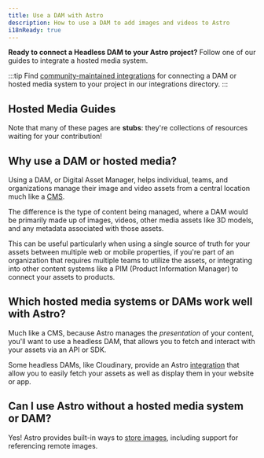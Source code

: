 ```yaml
---
title: Use a DAM with Astro
description: How to use a DAM to add images and videos to Astro
i18nReady: true
---
```


**Ready to connect a Headless DAM to your Astro project?** Follow one of our guides to integrate a hosted media system.

:::tip
Find [community-maintained integrations](https://astro.build/integrations/?search=cms) for connecting a DAM or hosted media system to your project in our integrations directory. 
:::

## Hosted Media Guides

Note that many of these pages are **stubs**: they're collections of resources waiting for your contribution!

<MediaGuidesNav />

## Why use a DAM or hosted media?

Using a DAM, or Digital Asset Manager, helps individual, teams, and organizations manage their image and video assets from a central location much like a [CMS](/en/guides/cms).

The difference is the type of content being managed, where a DAM would be primarily made up of images, videos, other media assets like 3D models, and any metadata associated with those assets.

This can be useful particularly when using a single source of truth for your assets between multiple web or mobile properties, if you're part of an organization that requires multiple teams to utilize the assets, or integrating into other content systems like a PIM (Product Information Manager) to connect your assets to products.

## Which hosted media systems or DAMs work well with Astro?

Much like a CMS, because Astro manages the _presentation_ of your content, you'll want to use a headless DAM, that allows you to fetch and interact with your assets via an API or SDK.

Some headless DAMs, like Cloudinary, provide an Astro [integration](/en/guides/integrations-guide/) that allow you to easily fetch your assets as well as display them in your website or app.

## Can I use Astro without a hosted media system or DAM?

Yes! Astro provides built-in ways to [store images](/en/guides/images/#where-to-store-images), including support for referencing remote images.

